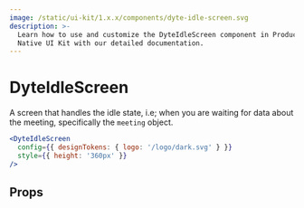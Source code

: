 ```yaml
---
image: /static/ui-kit/1.x.x/components/dyte-idle-screen.svg
description: >-
  Learn how to use and customize the DyteIdleScreen component in ProductDB's React
  Native UI Kit with our detailed documentation.
---
```


# DyteIdleScreen

A screen that handles the idle state, i.e; when you are waiting for data about
the meeting, specifically the `meeting` object.

```jsx
<DyteIdleScreen
  config={{ designTokens: { logo: '/logo/dark.svg' } }}
  style={{ height: '360px' }}
/>
```

## Props

<PropsTable of="dyte-idle-screen" />

<head>
  <title>React Native UI Kit DyteIdleScreen</title>
</head>
